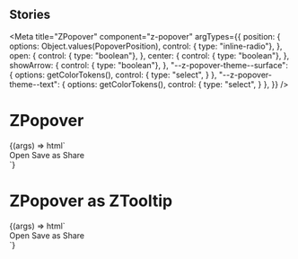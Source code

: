 
## Stories

<Meta
  title="ZPopover"
  component="z-popover"
  argTypes={{
    position: {
      options: Object.values(PopoverPosition),
      control: { type: "inline-radio"},
    },
    open: {
      control: { type: "boolean"},
    },
    center: {
      control: { type: "boolean"},
    },
    showArrow: {
      control: { type: "boolean"},
    },
    "--z-popover-theme--surface": {
      options: getColorTokens(),
      control: {
        type: "select",
      }
    },
    "--z-popover-theme--text": {
      options: getColorTokens(),
      control: {
        type: "select",
      }
    },
  }}
/>

# ZPopover

<Preview>
  <Story name="contextual-menu-like" args={{
    position: PopoverPosition.RIGHT_BOTTOM,
    open: true,
  }}>
  {(args) => html`
      <div class="popover-container">
        <z-popover
          .position=${args.position}
          .open=${args.open}
          .center=${args.center}
          .showArrow=${args.showArrow}
          bind-to="#icon"
        >
          <div class="container">
            <z-button-deprecated>Open</z-button-deprecated>
            <z-button-deprecated>Save as</z-button-deprecated>
            <z-button-deprecated>Share</z-button-deprecated>
          </div>
        </z-popover>
        <z-icon id="icon" name="plus-square-filled"></z-icon>
      </div>
    `}
  </Story>
</Preview>

# ZPopover as ZTooltip

<Preview>
  <Story name="tooltip" args={{
    position: PopoverPosition.AUTO,
    open: true,
    center: true,
    showArrow: true,
  }}>
    {(args) => html`
      <div class="popover-container">
        <z-popover
          .position=${args.position}
          .open=${args.open}
          .center=${args.center}
          .showArrow=${args.showArrow}
          bind-to="#icon"
        >
          <div class="container">
            <z-button-deprecated>Open</z-button-deprecated>
            <z-button-deprecated>Save as</z-button-deprecated>
            <z-button-deprecated>Share</z-button-deprecated>
          </div>
        </z-popover>
        <z-icon id="icon" name="plus-square-filled"></z-icon>
      </div>
    `}
  </Story>
</Preview>

<Props of="z-popover" />
